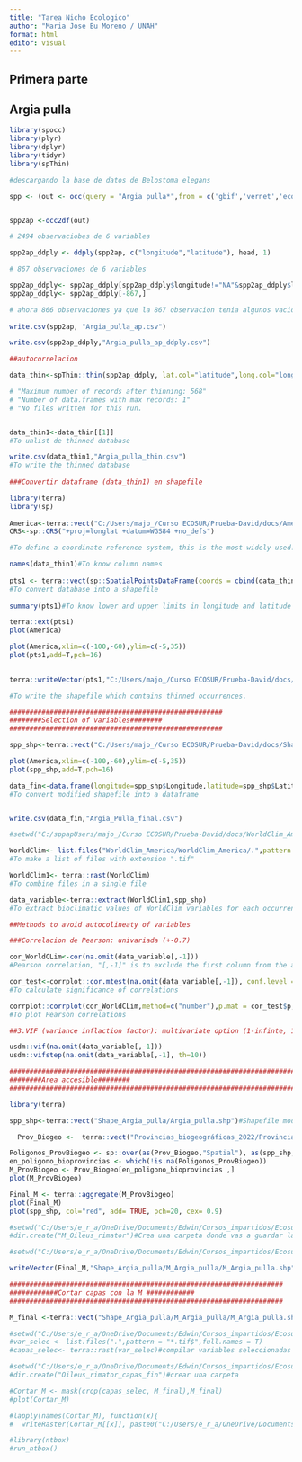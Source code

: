 ---
title: "Tarea Nicho Ecologico"
author: "Maria Jose Bu Moreno / UNAH"
format: html
editor: visual
---
::: panel-tabset

## Primera parte

## Argia pulla

```{r}

library(spocc) 
library(plyr)
library(dplyr)
library(tidyr)
library(spThin)

```


```{r}
#descargando la base de datos de Belostoma elegans

spp <- (out <- occ(query = "Argia pulla*",from = c('gbif','vernet','ecoengine','idigbio','bison'),limit = 20000))


spp2ap <-occ2df(out)

# 2494 observaciobes de 6 variables 

spp2ap_ddply <- ddply(spp2ap, c("longitude","latitude"), head, 1)

# 867 observaciones de 6 variables

spp2ap_ddply<- spp2ap_ddply[spp2ap_ddply$longitude!="NA"&spp2ap_ddply$latitude!="NA",]
spp2ap_ddply<- spp2ap_ddply[-867,]

# ahora 866 observaciones ya que la 867 observacion tenia algunos vacios
  
write.csv(spp2ap, "Argia_pulla_ap.csv")

write.csv(spp2ap_ddply,"Argia_pulla_ap_ddply.csv")


```


```{r}
##autocorrelacion

data_thin<-spThin::thin(spp2ap_ddply, lat.col="latitude",long.col="longitude",thin.par=1,spec.col = "name",locs.thinned.list.return = TRUE,max.files = 1,write.files = FALSE,reps=1)

# "Maximum number of records after thinning: 568"
# "Number of data.frames with max records: 1"
# "No files written for this run.


data_thin1<-data_thin[[1]]
#To unlist de thinned database

write.csv(data_thin1,"Argia_pulla_thin.csv")
#To write the thinned database
  
###Convertir dataframe (data_thin1) en shapefile

library(terra)
library(sp)
  
America<-terra::vect("C:/Users/majo_/Curso ECOSUR/Prueba-David/docs/Americas/Americas.shp")
CRS<-sp::CRS("+proj=longlat +datum=WGS84 +no_defs")

#To define a coordinate reference system, this is the most widely used.

names(data_thin1)#To know column names
  
pts1 <- terra::vect(sp::SpatialPointsDataFrame(coords = cbind(data_thin1$Longitude,data_thin1$Latitude),data_thin1,proj4string = CRS))
#To convert database into a shapefile
  
summary(pts1)#To know lower and upper limits in longitude and latitude

terra::ext(pts1)  
plot(America)

plot(America,xlim=c(-100,-60),ylim=c(-5,35))
plot(pts1,add=T,pch=16)

  
terra::writeVector(pts1,"C:/Users/majo_/Curso ECOSUR/Prueba-David/docs/Shape_Argia_pulla/Argia_pulla.shp",overwrite=T)

#To write the shapefile which contains thinned occurrences.


```


```{r}
#####################################################
########Selection of variables########
#####################################################

spp_shp<-terra::vect("C:/Users/majo_/Curso ECOSUR/Prueba-David/docs/Shape_Argia_pulla/Argia_pulla.shp")#Shapefile modified in GIS software

plot(America,xlim=c(-100,-60),ylim=c(-5,35))
plot(spp_shp,add=T,pch=16)

data_fin<-data.frame(longitude=spp_shp$Longitude,latitude=spp_shp$Latitude)
#To convert modified shapefile into a dataframe


write.csv(data_fin,"Argia_Pulla_final.csv")

#setwd("C:/sppapUsers/majo_/Curso ECOSUR/Prueba-David/docs/WorldClim_America")

WorldClim<- list.files("WorldClim_America/WorldClim_America/.",pattern = "*.tif$",full.names = T)
#To make a list of files with extension ".tif"

WorldClim1<- terra::rast(WorldClim)
#To combine files in a single file

data_variable<-terra::extract(WorldClim1,spp_shp)
#To extract bioclimatic values of WorldClim variables for each occurrence.

##Methods to avoid autocolineaty of variables

###Correlacion de Pearson: univariada (+-0.7)

cor_WorldCLim<-cor(na.omit(data_variable[,-1]))
#Pearson correlation, "[,-1]" is to exclude the first column from the analysis

cor_test<-corrplot::cor.mtest(na.omit(data_variable[,-1]), conf.level = 0.95)
#To calculate significance of correlations

corrplot::corrplot(cor_WorldCLim,method=c("number"),p.mat = cor_test$p, type = 'lower',diag=FALSE,insig="blank",addCoef.col ='black', number.cex = 0.8, order = 'AOE')
#To plot Pearson correlations

##3.VIF (variance inflaction factor): multivariate option (1-infinte, 1.5-10)

usdm::vif(na.omit(data_variable[,-1]))
usdm::vifstep(na.omit(data_variable[,-1], th=10))

###########################################################################
########Area accesible########
###########################################################################

library(terra)

spp_shp<-terra::vect("Shape_Argia_pulla/Argia_pulla.shp")#Shapefile modified in GIS software

  Prov_Biogeo <-  terra::vect("Provincias_biogeográficas_2022/Provincias_biogeográficas_2022/NeotropicMap_Geo.shp")

Poligonos_ProvBiogeo <- sp::over(as(Prov_Biogeo,"Spatial"), as(spp_shp,"Spatial") , fn = NULL)
en_poligono_bioprovincias <- which(!is.na(Poligonos_ProvBiogeo))
M_ProvBiogeo <- Prov_Biogeo[en_poligono_bioprovincias ,]
plot(M_ProvBiogeo)

Final_M <- terra::aggregate(M_ProvBiogeo)
plot(Final_M)
plot(spp_shp, col="red", add= TRUE, pch=20, cex= 0.9)

#setwd("C:/Users/e_r_a/OneDrive/Documents/Edwin/Cursos_impartidos/Ecosur_2024/Modulo_MNE/")
#dir.create("M_Oileus_rimator")#Crea una carpeta donde vas a guardar las áreas accesibles de cada especie (M)

#setwd("C:/Users/e_r_a/OneDrive/Documents/Edwin/Cursos_impartidos/Ecosur_2024/Modulo_MNE/M_Oileus_rimator/")

writeVector(Final_M,"Shape_Argia_pulla/M_Argia_pulla/M_Argia_pulla.shp",overwrite=T)

####################################################################
############Cortar capas con la M ############
####################################################################

M_final <-terra::vect("Shape_Argia_pulla/M_Argia_pulla/M_Argia_pulla.shp")

#setwd("C:/Users/e_r_a/OneDrive/Documents/Edwin/Cursos_impartidos/Ecosur_2024/Modulo_MNE/Variables")
#var_selec <- list.files(".",pattern = "*.tif$",full.names = T)
#capas_selec<- terra::rast(var_selec)#compilar variables seleccionadas

#setwd("C:/Users/e_r_a/OneDrive/Documents/Edwin/Cursos_impartidos/Ecosur_2024/Modulo_MNE")
#dir.create("Oileus_rimator_capas_fin")#crear una carpeta

#Cortar_M <- mask(crop(capas_selec, M_final),M_final)
#plot(Cortar_M)

#lapply(names(Cortar_M), function(x){
#  writeRaster(Cortar_M[[x]], paste0("C:/Users/e_r_a/OneDrive/Documents/Edwin/Cursos_impartidos/Ecosur_2024/Modulo_MNE/Oileus_rimator_capas_fin/",x,".asc"),overwrite=TRUE)})#Guardar capas recortadas

#library(ntbox)
#run_ntbox()

```
:::
